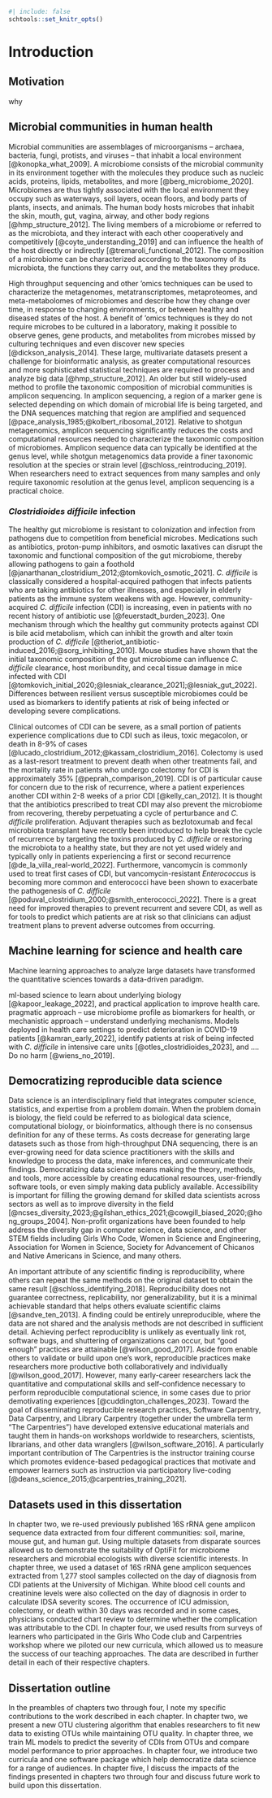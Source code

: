 ```r
#| include: false
schtools::set_knitr_opts()
```

# Introduction

## Motivation

why

## Microbial communities in human health

Microbial communities are assemblages of microorganisms -- archaea, bacteria,
fungi, protists, and viruses -- that inhabit a local environment [@konopka_what_2009].
A microbiome consists of the microbial community in its environment together
with the molecules they produce such as nucleic acids, proteins, lipids,
metabolites, and more [@berg_microbiome_2020].
Microbiomes are thus tightly associated with the local environment they occupy
such as waterways, soil layers, ocean floors, and body parts of plants, insects,
and animals.
The human body hosts microbes that inhabit the skin, mouth, gut, vagina, airway,
and other body regions [@hmp_structure_2012].
The living members of a microbiome or referred to as the microbiota, and they
interact with each other cooperatively and competitively [@coyte_understanding_2019]
and can influence the health of the host directly or indirectly [@tremaroli_functional_2012].
The composition of a microbiome can be characterized according to the taxonomy
of its microbiota, the functions they carry out, and the metabolites they
produce.

High throughput sequencing and other 'omics techniques can be used to
characterize the metagenomes, metatranscriptomes, metaproteomes, and
meta-metabolomes of microbiomes and describe how they change over time, 
in response to changing environments,
or between healthy and diseased states of the host.
A benefit of 'omics techniques is they do not require microbes to be cultured in
a laboratory, making it possible to observe genes, gene products, and
metabolites from microbes missed by culturing techniques and even discover new species
[@dickson_analysis_2014].
These large, multivariate datasets present a challenge for bioinformatic
analysis, as greater computational resources and more sophisticated statistical
techniques are required to process and analyze big data [@hmp_structure_2012].
An older but still widely-used method to profile the taxonomic composition of
microbial communities is amplicon sequencing.
In amplicon sequencing, a region of a marker gene is selected depending on which
domain of microbial life is being targeted, and the DNA sequences matching that
region are amplified and sequenced [@pace_analysis_1985;@kolbert_ribosomal_2012].
Relative to shotgun metagenomics, amplicon sequencing significantly reduces the
costs and computational resources needed to characterize the taxonomic
composition of microbiomes.
Amplicon sequence data can typically be identified at the genus level, while
shotgun metagenomics data provide a finer taxonomic resolution at the species
or strain level [@schloss_reintroducing_2019].
When researchers need to extract sequences from many samples and only require
taxonomic resolution at the genus level, amplicon sequencing is a practical choice.

### _Clostridioides difficile_ infection

The healthy gut microbiome is resistant to colonization and infection from
pathogens due to competition from beneficial microbes.
Medications such as antibiotics, proton-pump inhibitors, and osmotic laxatives
can disrupt the taxonomic and functional composition of the gut microbiome,
thereby allowing pathogens to gain a foothold
[@janarthanan_clostridium_2012;@tomkovich_osmotic_2021].
_C. difficile_ is classically considered a hospital-acquired pathogen that
infects patients who are taking antibiotics for other illnesses, and especially
in elderly patients as the immune system weakens with age.
However, community-acquired _C. difficile_ infection (CDI) is increasing, even
in patients with no recent history of antibiotic use [@feuerstadt_burden_2023].
One mechanism through which the healthy gut community protects against CDI is
bile acid metabolism, which can inhibit the growth and alter toxin production of
_C. difficile_ [@theriot_antibiotic-induced_2016;@sorg_inhibiting_2010].
Mouse studies have shown that the initial taxonomic composition of the gut
microbiome can influence _C. difficile_ clearance, host moribundity, and cecal
tissue damage in mice infected with CDI
[@tomkovich_initial_2020;@lesniak_clearance_2021];@lesniak_gut_2022].
Differences between resilient versus susceptible microbiomes could be used as
biomarkers to identify patients at risk of being infected or developing severe
complications.

Clinical outcomes of CDI can be severe, as a small portion of patients
experience complications due to CDI such as ileus, toxic megacolon, or death in
8-9% of cases [@lucado_clostridium_2012;@kassam_clostridium_2016].
Colectomy is used as a last-resort treatment to prevent death when other
treatments fail, and the mortality rate in patients who undergo colectomy for
CDI is approximately 35% [@peprah_comparison_2019].
CDI is of particular cause for concern due to the risk of recurrence, where a
patient experiences another CDI within 2-8 weeks of a prior CDI [@kelly_can_2012].
It is thought that the antibiotics prescribed to treat CDI may also prevent the
microbiome from recovering, thereby perpetuating a cycle of perturbance and 
_C. difficile_ proliferation.
Adjuvant therapies such as bezlotoxumab and fecal microbiota transplant have
recently been introduced to help break the cycle of recurrence by targeting the
toxins produced by _C. difficile_ or restoring the microbiota to a healthy
state, but they are not yet used widely and typically only in patients
experiencing a first or second recurrence [@de_la_villa_real-world_2022].
Furthermore, vancomycin is commonly used to treat first cases of CDI, but
vancomycin-resistant _Enterococcus_ is becoming more common and enterococci have
been shown to exacerbate the pathogenesis of _C. difficile_
[@poduval_clostridium_2000;@smith_enterococci_2022].
There is a great need for improved therapies to prevent recurrent and severe
CDI, as well as for tools to predict which patients are at risk so that
clinicians can adjust treatment plans to prevent adverse outcomes from
occurring.

## Machine learning for science and health care

Machine learning approaches to analyze large datasets have transformed
the quantitative sciences towards a data-driven paradigm.

ml-based science to learn about underlying biology [@kapoor_leakage_2022], and practical application to
improve health care.
pragmatic approach -- use microbiome profile as biomarkers for health, or
mechanistic approach -- understand underlying mechanisms.
Models deployed in health care settings to predict deterioration in COVID-19 patients [@kamran_early_2022],
identify patients at risk of being infected with _C. difficile_ in intensive care units [@otles_clostridioides_2023], and
....
Do no harm [@wiens_no_2019].

## Democratizing reproducible data science

Data science is an interdisciplinary field that integrates computer science,
statistics, and expertise from a problem domain.
When the problem domain is biology, the field could be referred to as
biological data science, computational biology, or bioinformatics, although
there is no consensus definition for any of these terms.
As costs decrease for generating large datasets such as those from
high-throughput DNA sequencing, there is an ever-growing need for data science
practitioners with the skills and knowledge to process the data, make
inferences, and communicate their findings.
Democratizing data science means making the theory, methods, and tools, more
accessible by creating educational resources, user-friendly software tools, or
even simply making data publicly available.
Accessibility is important for filling the growing demand for skilled data 
scientists across sectors as well as to improve diversity in the field
[@ncses_diversity_2023;@gilshan_ethics_2021;@cowgill_biased_2020;@hong_groups_2004].
Non-profit organizations have been founded to help address the diversity gap in
computer science, data science, and other STEM fields including
Girls Who Code, 
Women in Science and Engineering, 
Association for Women in Science,
Society for Advancement of Chicanos and Native Americans in Science,
and many others.

An important attribute of any scientific finding is reproducibility, where
others can repeat the same methods on the original dataset to obtain the same
result [@schloss_identifying_2018].
Reproducibility does not guarantee correctness, replicability, nor
generalizability, but it is a minimal achievable standard that helps others
evaluate scientific claims [@sandve_ten_2013].
A finding could be entirely unreproducible, where the data are not
shared and the analysis methods are not described in sufficient detail.
Achieving perfect reproduciblity is unlikely as eventually link rot, software
bugs, and shuttering of organizations can occur, but "good enough" practices are
attainable [@wilson_good_2017].
Aside from enable others to validate or build upon one's work, reproducible
practices make researchers more productive both collaboratively and individually
[@wilson_good_2017].
However, many early-career researchers lack the quantitative and computational
skills and self-confidence necessary to perform reproducible computational
science, in some cases due to prior demotivating experiences
[@cuddington_challenges_2023].
Toward the goal of disseminating reproducible research practices,
Software Carpentry, Data Carpentry, and Library Carpentry (together under the
umbrella term "The Carpentries") have developed extensive educational
materials and taught them in hands-on workshops worldwide to researchers,
scientists, librarians, and other data wranglers [@wilson_software_2016].
A particularly important contribution of The Carpentries is the instructor
training course which promotes evidence-based pedagogical practices that
motivate and empower learners such as instruction via participatory live-coding
[@deans_science_2015;@carpentries_training_2021].

<!--
build quantitative self-confidence in biologists [@cuddington_challenges_2023].
not only teach people how to code, but teach them how to follow best practices.

ml common pitfalls.
is democratizing data science dangerous?
-->

## Datasets used in this dissertation

In chapter two, we re-used previously published 16S rRNA gene amplicon sequence
data extracted from four different communities: soil, marine, mouse gut, and
human gut.
Using multiple datasets from disparate sources allowed us to
demonstrate the suitability of OptiFit for microbiome researchers and microbial
ecologists with diverse scientific interests.
In chapter three, we used a dataset of 16S rRNA gene amplicon sequences extracted
from 1,277 stool samples collected on the day of diagnosis from
CDI patients at the University of Michigan.
White blood cell counts and creatinine levels were also collected on the day of
diagnosis in order to calculate IDSA severity scores.
The occurrence of ICU admission, colectomy, or death within 30 days was recorded
and in some cases, physicians conducted chart review to determine whether the
complication was attributable to the CDI.
In chapter four, we used results from surveys of learners who participated in the
Girls Who Code club and Carpentries workshop where we piloted our new
curricula, which allowed us to measure the success of our teaching approaches.
The data are described in further detail in each of their respective chapters.

## Dissertation outline

In the preambles of chapters two through four, I note my specific contributions
to the work described in each chapter.
In chapter two, we present a new OTU clustering algorithm that enables
researchers to fit new data to existing \textit{de novo} OTUs while maintaining
OTU quality.
In chapter three, we train ML models to predict the severity of CDIs from OTUs
and compare model performance to prior approaches.
In chapter four, we introduce two curricula and one software package which help
democratize data science for a range of audiences.
In chapter five, I discuss the impacts of the findings presented in chapters two
through four and discuss future work to build upon this dissertation.

